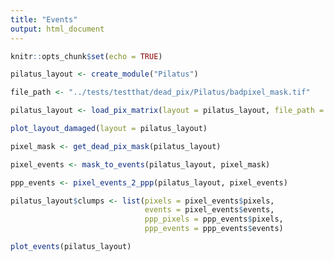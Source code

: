 ```yaml
---
title: "Events"
output: html_document
---
```


```r
knitr::opts_chunk$set(echo = TRUE)
```

```r
pilatus_layout <- create_module("Pilatus")

file_path <- "../tests/testthat/dead_pix/Pilatus/badpixel_mask.tif"

pilatus_layout <- load_pix_matrix(layout = pilatus_layout, file_path = file_path)

plot_layout_damaged(layout = pilatus_layout)
```
```r
pixel_mask <- get_dead_pix_mask(pilatus_layout)

pixel_events <- mask_to_events(pilatus_layout, pixel_mask)

ppp_events <- pixel_events_2_ppp(pilatus_layout, pixel_events)

pilatus_layout$clumps <- list(pixels = pixel_events$pixels, 
                              events = pixel_events$events, 
                              ppp_pixels = ppp_events$pixels, 
                              ppp_events = ppp_events$events)

```

```r

plot_events(pilatus_layout)

```

